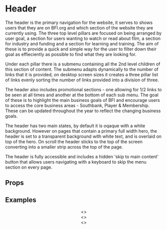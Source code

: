 
<Meta title="2 Pattern Library/1 Structure/Header" component={Header} />

# Header
 
The header is the primary navigation for the website, it serves to shows users that they are on BFI.org and which section of the website they are currently using. The three top level pillars are focused on being arranged by user goal, a section for users wanting to watch or read about film, a section for industry and funding and a section for learning and training. The aim of these is to provide a quick and simple way for the user to filter down their goal as effieciently as possible to find what they are looking for.

Under each pillar there is a submenu containing all the 2nd level children of this section of content. The submenu adapts dynamically to the number of links that it is provided, on desktop screen sizes it creates a three pillar list of links evenly sorting the number of links provided into a division of three.

The header also includes promotional sections - one allowing for 1/2 links to be seen at all times and another at the bottom of each sub menu. The goal of these is to highlight the main business goals of BFI and encourage users to access the core business areas - Southbank, Player & Membership. These can be updated throughout the year to reflect the changing business goals.

The header has two main states, by default it is oqaque with a white background. However on pages that contain a primary full width hero, the header is set to a transparent background with white text, and is overlaid on top of the hero. On scroll the header sticks to the top of the screen converting into a smaller strip across the top of the page.

The header is fully accessible and includes a hidden 'skip to main content' button that allows users navigating with a keyboard to skip the menu section on every page.
 
## Props 

<Props of={Header} />

## Examples

<Preview>
    <Story name="Opaque Background">
        <Header navItems={navItems} quickLinks={quickLinksData} />
    </Story>
</Preview>

<Preview>
    <Story name="Transparent Background">
        <>
            <Header navItems={navItems} quickLinks={quickLinksData} overlay />
            <div style={{
                    height: "100vh",
                    width: "100%",
                    background: "black"
            }}></div>
        </>
    </Story>
</Preview>

<Preview>
    <Story name="With overflowing content overlaid on hero">
        <>
            <Header navItems={navItems} quickLinks={quickLinksData} overlay />
            <div style={{
                height: "200vh",
                width: "100%",
                background: "linear-gradient(0deg, rgba(255,255,255,1) 0%, rgba(0,0,0,1) 100%)"
            }}></div>
        </>
    </Story>
</Preview>

<Preview>
    <Story name="With overflowing content not overlaid">
        <>
            <Header navItems={navItems} quickLinks={quickLinksData} />
            <div style={{
                height: "200vh",
                width: "100%",
                background: "linear-gradient(0deg, rgba(255,255,255,1) 0%, rgba(0,0,0,1) 100%)"
            }}></div>
        </>
    </Story>
</Preview>
